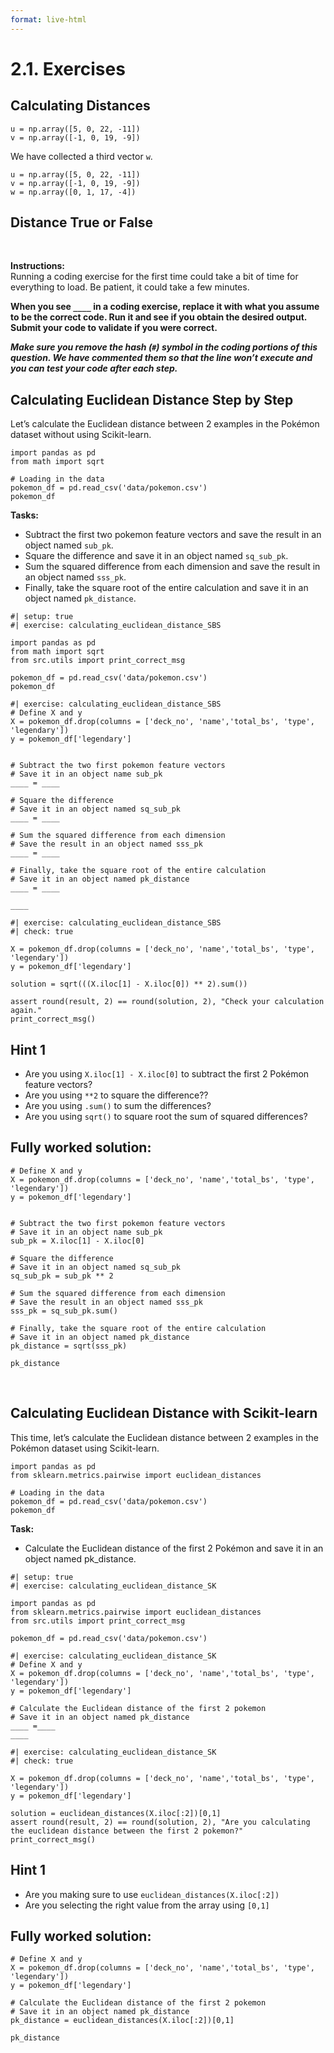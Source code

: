```yaml
---
format: live-html
---
```


<script src='../../src/quiz.js'></script>

# 2.1. Exercises

## Calculating Distances

```
u = np.array([5, 0, 22, -11])
v = np.array([-1, 0, 19, -9])
```

<div id='mcq1'></div>
<script>
    generateQuiz(
        'mcq1',
        'Question 1',
        'Given the above 2 feature vectors, what is the Euclidean distance between the above two feature vectors?',
        {
        '49': 'You forgot to square root!',
        '7': '',
        '6': 'Not quite there.',
        '36': 'Check your calculation.',
        },
        '7',
    );
</script>


We have collected a third vector `w`. 

```
u = np.array([5, 0, 22, -11])
v = np.array([-1, 0, 19, -9])
w = np.array([0, 1, 17, -4])
```

<div id='mcq2'></div>
<script>
    generateQuiz(
        'mcq2',
        'Question 2',
        'Which two vectors are most similar among <code>u</code>, <code>v</code>, and <code>w</code>?',
        {
        'u and w': 'The distance between <code>u</code> and <code>w</code> is 10. Have you checked the other yet?',
        'u and v': 'The distance between <code>u</code> and <code>v</code> is 7. Have you checked the other yet?',
        'v and w': '',
        'They are equally distanced from one another': 'The distance between <code>u</code> and <code>w</code> is 10 and the distance between <code>u</code> and <code>v</code> is 7 so they cannot be the same distance from one another.',
        },
        'v and w',
    );
</script>

## Distance True or False

<div id='mcq3'></div>
<script>
    generateQuiz(
        'mcq3',
        'Question 1',
        'Euclidean distance will always have a positive value..',
        {
        'True': 'Yes! We are squaring all the differences which means that distance can only be a positive value.',
        'False': 'Take a look at the equation we use to calculate Euclidean distance.',
        },
        'True',
    );
</script>

<br>

**Instructions:**    
Running a coding exercise for the first time could take a bit of time for everything to load.  Be patient, it could take a few minutes. 

**When you see `____` in a coding exercise, replace it with what you assume to be the correct code.  Run it and see if you obtain the desired output.  Submit your code to validate if you were correct.**

_**Make sure you remove the hash (`#`) symbol in the coding portions of this question.  We have commented them so that the line won't execute and you can test your code after each step.**_


## Calculating Euclidean Distance Step by Step

Let's calculate the Euclidean distance between 2 examples in the Pokémon dataset without using Scikit-learn. 

```pyodide
import pandas as pd
from math import sqrt

# Loading in the data
pokemon_df = pd.read_csv('data/pokemon.csv')
pokemon_df
```

**Tasks:**  

- Subtract the first two pokemon feature vectors and save the result in an object named `sub_pk`.
- Square the difference and save it in an object named `sq_sub_pk`.
- Sum the squared difference from each dimension and save the result in an object named `sss_pk`.
- Finally, take the square root of the entire calculation and save it in an object named `pk_distance`.

```pyodide
#| setup: true
#| exercise: calculating_euclidean_distance_SBS

import pandas as pd
from math import sqrt
from src.utils import print_correct_msg

pokemon_df = pd.read_csv('data/pokemon.csv')
pokemon_df
```


```pyodide
#| exercise: calculating_euclidean_distance_SBS
# Define X and y
X = pokemon_df.drop(columns = ['deck_no', 'name','total_bs', 'type', 'legendary'])
y = pokemon_df['legendary']


# Subtract the two first pokemon feature vectors
# Save it in an object name sub_pk
____ = ____

# Square the difference 
# Save it in an object named sq_sub_pk
____ = ____

# Sum the squared difference from each dimension 
# Save the result in an object named sss_pk
____ = ____

# Finally, take the square root of the entire calculation 
# Save it in an object named pk_distance
____ = ____

____
```

```pyodide
#| exercise: calculating_euclidean_distance_SBS
#| check: true

X = pokemon_df.drop(columns = ['deck_no', 'name','total_bs', 'type', 'legendary'])
y = pokemon_df['legendary']

solution = sqrt(((X.iloc[1] - X.iloc[0]) ** 2).sum())

assert round(result, 2) == round(solution, 2), "Check your calculation again."
print_correct_msg()
```

:::: { .hint exercise="calculating_euclidean_distance_SBS"}
::: { .callout-note collapse="false"}

## Hint 1

- Are you using `X.iloc[1] - X.iloc[0]` to subtract the first 2 Pokémon feature vectors?
- Are you using `**2` to square the difference??
- Are you using `.sum()` to sum the differences?
- Are you using `sqrt()` to square root the sum of squared differences?

:::
::::

:::: { .solution exercise="calculating_euclidean_distance_SBS" }
::: { .callout-tip collapse="false"}

## Fully worked solution:

```pyodide
# Define X and y
X = pokemon_df.drop(columns = ['deck_no', 'name','total_bs', 'type', 'legendary'])
y = pokemon_df['legendary']


# Subtract the two first pokemon feature vectors 
# Save it in an object name sub_pk
sub_pk = X.iloc[1] - X.iloc[0]

# Square the difference 
# Save it in an object named sq_sub_pk
sq_sub_pk = sub_pk ** 2

# Sum the squared difference from each dimension 
# Save the result in an object named sss_pk
sss_pk = sq_sub_pk.sum()

# Finally, take the square root of the entire calculation 
# Save it in an object named pk_distance
pk_distance = sqrt(sss_pk)

pk_distance
```

:::
::::

<br>

## Calculating Euclidean Distance with Scikit-learn

This time, let's calculate the Euclidean distance between 2 examples in the Pokémon dataset using Scikit-learn. 

```pyodide
import pandas as pd
from sklearn.metrics.pairwise import euclidean_distances

# Loading in the data
pokemon_df = pd.read_csv('data/pokemon.csv')
pokemon_df
```

**Task:**

- Calculate the Euclidean distance of the first 2 Pokémon and save it in an object named pk_distance.

```pyodide
#| setup: true
#| exercise: calculating_euclidean_distance_SK

import pandas as pd
from sklearn.metrics.pairwise import euclidean_distances
from src.utils import print_correct_msg

pokemon_df = pd.read_csv('data/pokemon.csv')
```


```pyodide
#| exercise: calculating_euclidean_distance_SK
# Define X and y
X = pokemon_df.drop(columns = ['deck_no', 'name','total_bs', 'type', 'legendary'])
y = pokemon_df['legendary']

# Calculate the Euclidean distance of the first 2 pokemon 
# Save it in an object named pk_distance
____ =____
____
```

```pyodide
#| exercise: calculating_euclidean_distance_SK
#| check: true

X = pokemon_df.drop(columns = ['deck_no', 'name','total_bs', 'type', 'legendary'])
y = pokemon_df['legendary']

solution = euclidean_distances(X.iloc[:2])[0,1]
assert round(result, 2) == round(solution, 2), "Are you calculating the euclidean distance between the first 2 pokemon?"
print_correct_msg()
```

:::: { .hint exercise="calculating_euclidean_distance_SK"}
::: { .callout-note collapse="false"}

## Hint 1

- Are you making sure to use `euclidean_distances(X.iloc[:2])`
- Are you selecting the right value from the array using `[0,1]`

:::
::::

:::: { .solution exercise="calculating_euclidean_distance_SK" }
::: { .callout-tip collapse="false"}

## Fully worked solution:

```pyodide
# Define X and y
X = pokemon_df.drop(columns = ['deck_no', 'name','total_bs', 'type', 'legendary'])
y = pokemon_df['legendary']

# Calculate the Euclidean distance of the first 2 pokemon 
# Save it in an object named pk_distance
pk_distance = euclidean_distances(X.iloc[:2])[0,1]

pk_distance
```

:::
::::
